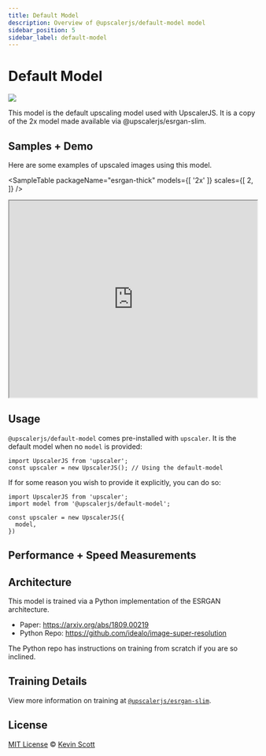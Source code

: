 ```yaml
---
title: Default Model
description: Overview of @upscalerjs/default-model model
sidebar_position: 5
sidebar_label: default-model
---
```


# Default Model

[![](https://data.jsdelivr.com/v1/package/npm/@upscalerjs/default-model/badge)](https://www.jsdelivr.com/package/npm/@upscalerjs/default-model)

This model is the default upscaling model used with UpscalerJS. It is a copy of the 2x model made available via @upscalerjs/esrgan-slim.

## Samples + Demo

Here are some examples of upscaled images using this model.


<SampleTable
  packageName="esrgan-thick"
  models={[
    '2x'
  ]}
  scales={[
    2,
  ]}
/>

<iframe height="400" width="100%" src="https://stackblitz.com/github/thekevinscott/upscalerjs/tree/main/models/default-model/demo?file=index.js&title=@upscalerjs/default-model"></iframe>

## Usage

`@upscalerjs/default-model` comes pre-installed with `upscaler`. It is the default model when no `model` is provided:

```
import UpscalerJS from 'upscaler';
const upscaler = new UpscalerJS(); // Using the default-model
```

If for some reason you wish to provide it explicitly, you can do so:

```
import UpscalerJS from 'upscaler';
import model from '@upscalerjs/default-model';

const upscaler = new UpscalerJS({
  model,
})
```

## Performance + Speed Measurements


<PerformanceChart package="default-model" databasePath="/assets/performance.sql"></PerformanceChart>

<SpeedChart package="default-model" databasePath="/assets/speed.sql"></SpeedChart>

## Architecture
This model is trained via a Python implementation of the ESRGAN architecture.

- Paper: https://arxiv.org/abs/1809.00219
- Python Repo: https://github.com/idealo/image-super-resolution

The Python repo has instructions on training from scratch if you are so inclined.

## Training Details

View more information on training at [`@upscalerjs/esrgan-slim`](esrgan-slim#training-details).

## License

[MIT License](https://oss.ninja/mit/developit/) © [Kevin Scott](https://thekevinscott.com)


